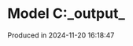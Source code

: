 # Model C:\Users\pedrocruz\Documents\GitHub\pyequa\examples\cloze\_output_

Produced in 2024-11-20 16:18:47

